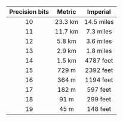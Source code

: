 | Precision bits | Metric  |  Imperial  |
| :------------: | :-----: | :--------: |
|       10       | 23.3 km | 14.5 miles |
|       11       | 11.7 km | 7.3 miles  |
|       12       | 5.8 km  | 3.6 miles  |
|       13       | 2.9 km  | 1.8 miles  |
|       14       | 1.5 km  | 4787 feet  |
|       15       |  729 m  | 2392 feet  |
|       16       |  364 m  | 1194 feet  |
|       17       |  182 m  |  597 feet  |
|       18       |  91 m   |  299 feet  |
|       19       |  45 m   |  148 feet  |

